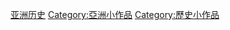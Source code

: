 {{hiddencat}}
[[Category:亚洲历史|]]
[[Category:亞洲小作品|Category:亞洲小作品]]
[[Category:歷史小作品|Category:歷史小作品]]